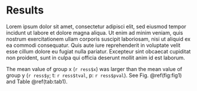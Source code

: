 # Results {#results}

Lorem ipsum dolor sit amet, consectetur adipisci elit, sed eiusmod tempor incidunt ut labore et dolore magna aliqua. Ut enim ad minim veniam, quis nostrum exercitationem ullam corporis suscipit laboriosam, nisi ut aliquid ex ea commodi consequatur. Quis aute iure reprehenderit in voluptate velit esse cillum dolore eu fugiat nulla pariatur. Excepteur sint obcaecat cupiditat non proident, sunt in culpa qui officia deserunt mollit anim id est laborum.

The mean value of group x (`r ress$x`) was larger than the mean value of group y (`r ress$y`; t: `r ress$tval`, p: `r ress$pval`). See Fig. \@ref(fig:fig1) and Table \@ref(tab:tab1).